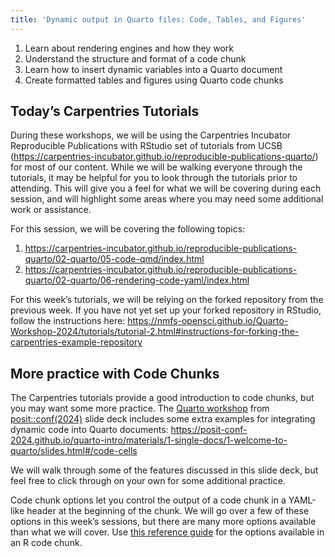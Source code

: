 ```yaml
---
title: 'Dynamic output in Quarto files: Code, Tables, and Figures'
---
```


::: {.callout-note title="Learning Objectives"}
1.  Learn about rendering engines and how they work
2.  Understand the structure and format of a code chunk
3.  Learn how to insert dynamic variables into a Quarto document
4.  Create formatted tables and figures using Quarto code chunks
:::

## Today's Carpentries Tutorials

During these workshops, we will be using the Carpentries Incubator Reproducible Publications with RStudio set of tutorials from UCSB (<https://carpentries-incubator.github.io/reproducible-publications-quarto/>) for most of our content. While we will be walking everyone through the tutorials, it may be helpful for you to look through the tutorials prior to attending. This will give you a feel for what we will be covering during each session, and will highlight some areas where you may need some additional work or assistance.

For this session, we will be covering the following topics:

1.  <https://carpentries-incubator.github.io/reproducible-publications-quarto/02-quarto/05-code-qmd/index.html>
2.  <https://carpentries-incubator.github.io/reproducible-publications-quarto/02-quarto/06-rendering-code-yaml/index.html>

For this week's tutorials, we will be relying on the forked repository from the previous week. If you have not yet set up your forked repository in RStudio, follow the instructions here: <https://nmfs-opensci.github.io/Quarto-Workshop-2024/tutorials/tutorial-2.html#instructions-for-forking-the-carpentries-example-repository>

## More practice with Code Chunks

The Carpentries tutorials provide a good introduction to code chunks, but you may want some more practice. The [Quarto workshop](https://posit-conf-2024.github.io/quarto-intro/) from [posit::conf(2024)](https://posit.co/conference/) slide deck includes some extra examples for integrating dynamic code into Quarto documents: <https://posit-conf-2024.github.io/quarto-intro/materials/1-single-docs/1-welcome-to-quarto/slides.html#/code-cells>

We will walk through some of the features discussed in this slide deck, but feel free to click through on your own for some additional practice.

Code chunk options let you control the output of a code chunk in a YAML-like header at the beginning of the chunk. We will go over a few of these options in this week's sessions, but there are many more options available than what we will cover. Use [this reference guide](https://quarto.org/docs/reference/cells/cells-knitr.html) for the options available in an R code chunk.
